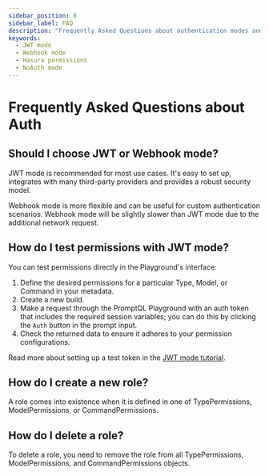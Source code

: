 ```yaml
---
sidebar_position: 8
sidebar_label: FAQ
description: "Frequently Asked Questions about authentication modes and permissions in PromptQL."
keywords:
  - JWT mode
  - Webhook mode
  - Hasura permissions
  - NoAuth mode
---
```


# Frequently Asked Questions about Auth

## Should I choose JWT or Webhook mode?

JWT mode is recommended for most use cases. It's easy to set up, integrates with many third-party providers and provides
a robust security model.

Webhook mode is more flexible and can be useful for custom authentication scenarios. Webhook mode will be slightly
slower than JWT mode due to the additional network request.

## How do I test permissions with JWT mode?

You can test permissions directly in the Playground's interface:

1. Define the desired permissions for a particular Type, Model, or Command in your metadata.
2. Create a new build.
3. Make a request through the PromptQL Playground with an auth token that includes the required session variables; you
   can do this by clicking the `Auth` button in the prompt input.
4. Check the returned data to ensure it adheres to your permission configurations.

Read more about setting up a test token in the [JWT mode tutorial](/auth/jwt/tutorials/setup-test-jwt.mdx).

## How do I create a new role?

A role comes into existence when it is defined in one of TypePermissions, ModelPermissions, or CommandPermissions.

## How do I delete a role?

To delete a role, you need to remove the role from all TypePermissions, ModelPermissions, and CommandPermissions
objects.
